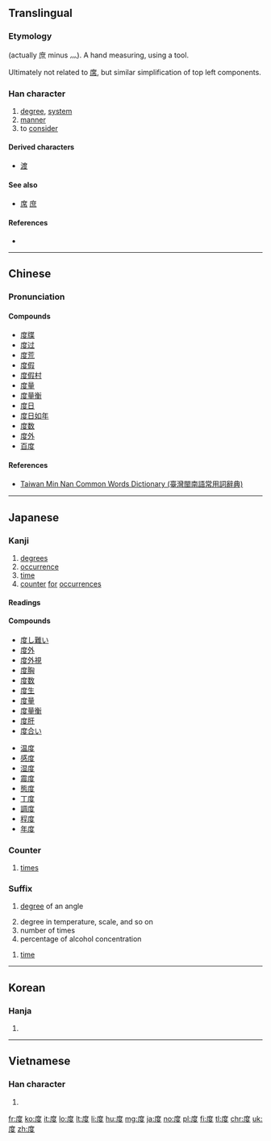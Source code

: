 {{also|廓|席}}
==Translingual==
{{stroke_order|strokes=9}}

===Etymology===
{{Han compound|庶|又|ls=ic}} (actually 庶 minus 灬). A hand measuring, using a tool.

Ultimately not related to [[席]], but similar simplification of top left components.

===Han character===
{{Han char|rn=53|rad=广|as=06|sn=9|four=0024<sub>7</sub>|canj=戈廿水 (ITE)|ids=⿸[[广]]⿱[[廿]][[又]]}}

# [[degree]], [[system]]
# [[manner]]
# to [[consider]]

====Derived characters====
* [[渡]]

====See also====
* [[席]] [[庶]]

====References====
* {{Han ref|kx=0345.260|dkj=09313|dj=0655.150|hdz=20880.060|uh=5EA6|ud=24230|bh=ABD7|bd=43991}}

----

==Chinese==
{{zh-forms}}

===Pronunciation===
{{zh-pron
|m=dù
|c=dok6,dou6
|mn=tō͘/to̍k
|mc=y
|oc=y
|ma=
|cat=n,v
}}

====Compounds====
* [[度牒]]
* [[度过]]
* [[度荒]]
* [[度假]]
* [[度假村]]
* [[度量]]
* [[度量衡]]
* [[度日]]
* [[度日如年]]
* [[度数]]
* [[度外]]
* [[百度]]

====References====
*[http://twblg.dict.edu.tw/holodict_new/result_detail.jsp?n_no=4875&curpage=1&sample=%E5%BA%A6&radiobutton=1&querytarget=1&limit=20&pagenum=3&rowcount=41 Taiwan Min Nan Common Words Dictionary (臺灣閩南語常用詞辭典)]

----

==Japanese==

===Kanji===
{{ja-kanji|grade=3|rs=广06}}

# [[degrees]]
# [[occurrence]]
# [[time]]
# [[counter]] [[for]] [[occurrences]]

====Readings====
{{ja-readings|goon=[[ど]] (do), [[だく]] (daku)|kanon=[[と]] (to), [[たく]] (taku)|kun=[[たび]] (tabi), [[はかる]] (hakaru), [[めもり]] (memori)}}

====Compounds====
{{top2}}
* [[度し難い]]
* [[度外]]
* [[度外視]]
* [[度胸]]
* [[度数]]
* [[度生]]
* [[度量]]
* [[度量衡]]
* [[度肝]]
* [[度合い]]
{{mid2}}
* [[温度]]
* [[感度]]
* [[湿度]]
* [[震度]]
* [[態度]]
* [[丁度]]
* [[調度]]
* [[程度]]
* [[年度]]
{{bottom}}

===Counter===
{{ja-pos|たび|counter}}
# [[time]]s

===Suffix===
{{ja-pos|ど|suffix}}
# {{context|geometry|lang=ja|sort=と'}} [[degree]] of an angle
# degree in temperature, scale, and so on
# number of times
# percentage of alcohol concentration

{{ja-pos|たび|suffix}}
# [[time]]

----

==Korean==

===Hanja===
{{ko-hanja|hangeul=[[도]], [[탁]]|rv=do, tak|mr=to, t'ak}}

# {{defn|lang=ko|sort=广06}}

----

==Vietnamese==

===Han character===
{{vi-hantu|[[độ]], [[dạc]], [[đác]], [[đạc]], [[đọ]], [[đủ]], [[đù]], [[dác]], [[đo]], [[đồ]], [[đợ]]|rs=广06}}

# {{defn|lang=vi|sort=广06}}

[[fr:度]]
[[ko:度]]
[[it:度]]
[[lo:度]]
[[lt:度]]
[[li:度]]
[[hu:度]]
[[mg:度]]
[[ja:度]]
[[no:度]]
[[pl:度]]
[[fi:度]]
[[tl:度]]
[[chr:度]]
[[uk:度]]
[[zh:度]]